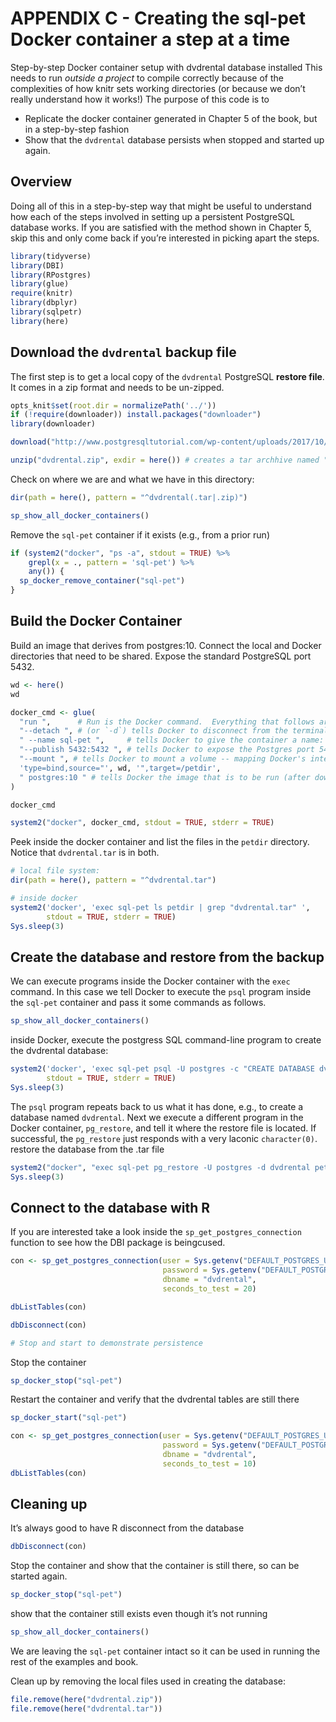 # APPENDIX C - Creating the sql-pet Docker container a step at a time
Step-by-step Docker container setup with dvdrental database installed
This needs to run *outside a project* to compile correctly because of
the complexities of how knitr sets working directories (or because we
don’t really understand how it works!) The purpose of this code is to

  - Replicate the docker container generated in Chapter 5 of the book,
    but in a step-by-step fashion
  - Show that the `dvdrental` database persists when stopped and started
    up again.

## Overview

Doing all of this in a step-by-step way that might be useful to
understand how each of the steps involved in setting up a persistent
PostgreSQL database works. If you are satisfied with the method shown in
Chapter 5, skip this and only come back if you’re interested in picking
apart the steps.

```r
library(tidyverse)
library(DBI)
library(RPostgres)
library(glue)
require(knitr)
library(dbplyr)
library(sqlpetr)
library(here)
```

## Download the `dvdrental` backup file

The first step is to get a local copy of the `dvdrental` PostgreSQL
**restore file**. It comes in a zip format and needs to be un-zipped.

```r
opts_knit$set(root.dir = normalizePath('../'))
if (!require(downloader)) install.packages("downloader")
library(downloader)

download("http://www.postgresqltutorial.com/wp-content/uploads/2017/10/dvdrental.zip", destfile = glue(here("dvdrental.zip")))

unzip("dvdrental.zip", exdir = here()) # creates a tar archhive named "dvdrental.tar"
```

Check on where we are and what we have in this directory:

```r

dir(path = here(), pattern = "^dvdrental(.tar|.zip)")

sp_show_all_docker_containers()

```

Remove the `sql-pet` container if it exists (e.g., from a prior run)

```r

if (system2("docker", "ps -a", stdout = TRUE) %>%
    grepl(x = ., pattern = 'sql-pet') %>%
    any()) {
  sp_docker_remove_container("sql-pet")
}
```

## Build the Docker Container

Build an image that derives from postgres:10. Connect the local and
Docker directories that need to be shared. Expose the standard
PostgreSQL port 5432.

```r
wd <- here()
wd

docker_cmd <- glue(
  "run ",      # Run is the Docker command.  Everything that follows are `run` parameters.
  "--detach ", # (or `-d`) tells Docker to disconnect from the terminal / program issuing the command
  " --name sql-pet ",     # tells Docker to give the container a name: `sql-pet`
  "--publish 5432:5432 ", # tells Docker to expose the Postgres port 5432 to the local network with 5432
  "--mount ", # tells Docker to mount a volume -- mapping Docker's internal file structure to the host file structure
  'type=bind,source="', wd, '",target=/petdir',
  " postgres:10 " # tells Docker the image that is to be run (after downloading if necessary)
)

docker_cmd
```



```r
system2("docker", docker_cmd, stdout = TRUE, stderr = TRUE)
```

Peek inside the docker container and list the files in the `petdir`
directory. Notice that `dvdrental.tar` is in both.

```r
# local file system:
dir(path = here(), pattern = "^dvdrental.tar")

# inside docker
system2('docker', 'exec sql-pet ls petdir | grep "dvdrental.tar" ',
        stdout = TRUE, stderr = TRUE)
Sys.sleep(3)
```


## Create the database and restore from the backup

We can execute programs inside the Docker container with the `exec`
command. In this case we tell Docker to execute the `psql` program
inside the `sql-pet` container and pass it some commands as follows.

```r
sp_show_all_docker_containers()
```
inside Docker, execute the postgress SQL command-line program to create the dvdrental database:

```r
system2('docker', 'exec sql-pet psql -U postgres -c "CREATE DATABASE dvdrental;"',
        stdout = TRUE, stderr = TRUE)
Sys.sleep(3)
```

The `psql` program repeats back to us what it has done, e.g., to create
a database named `dvdrental`. Next we execute a different program in the
Docker container, `pg_restore`, and tell it where the restore file is
located. If successful, the `pg_restore` just responds with a very
laconic `character(0)`. restore the database from the .tar file

```r

system2("docker", "exec sql-pet pg_restore -U postgres -d dvdrental petdir/dvdrental.tar", stdout = TRUE, stderr = TRUE)
Sys.sleep(3)

```

## Connect to the database with R

If you are interested take a look inside the `sp_get_postgres_connection` function to see how the DBI package is beingcused.

```r
con <- sp_get_postgres_connection(user = Sys.getenv("DEFAULT_POSTGRES_USER_NAME"),
                                  password = Sys.getenv("DEFAULT_POSTGRES_PASSWORD"),
                                  dbname = "dvdrental",
                                  seconds_to_test = 20)

dbListTables(con)
```

```r
dbDisconnect(con)

# Stop and start to demonstrate persistence
```

Stop the container

```r
sp_docker_stop("sql-pet")
```

Restart the container and verify that the dvdrental tables are still
there

```r
sp_docker_start("sql-pet")

con <- sp_get_postgres_connection(user = Sys.getenv("DEFAULT_POSTGRES_USER_NAME"),
                                  password = Sys.getenv("DEFAULT_POSTGRES_PASSWORD"),
                                  dbname = "dvdrental",
                                  seconds_to_test = 10)
dbListTables(con)
```

## Cleaning up

It’s always good to have R disconnect from the database

```r
dbDisconnect(con)
```

Stop the container and show that the container is still there, so can be
started again.

```r
sp_docker_stop("sql-pet")
```

show that the container still exists even though it’s not running

```r
sp_show_all_docker_containers()

```

We are leaving the `sql-pet` container intact so it can be used in running the
rest of the examples and book. 

Clean up by removing the local files used in creating the database:
```r
file.remove(here("dvdrental.zip"))
file.remove(here("dvdrental.tar"))

```

